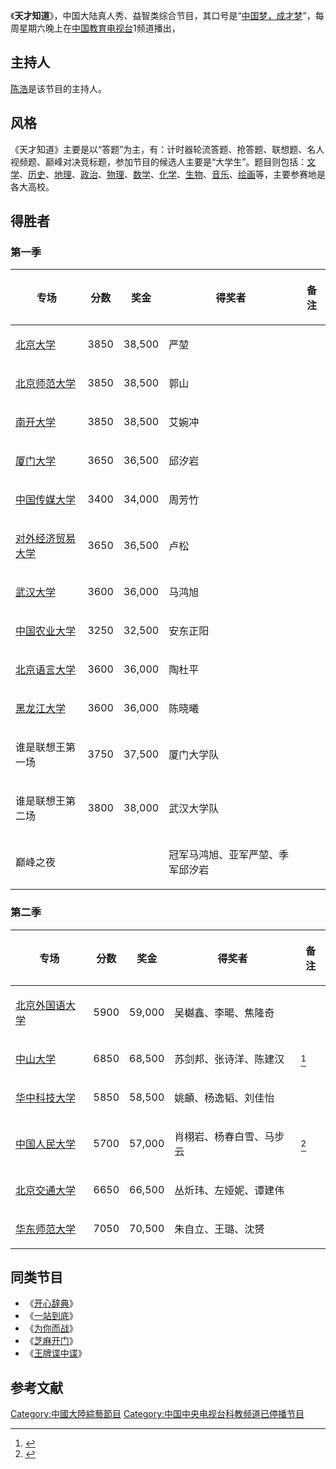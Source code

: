 {{电视节目信息框
| 名称       = 《天才知道》
| 原名       = 
| 图片       = 
| 图说       = 
| 类型       = 真人秀、益智类
| 原创       = 
| 编剧       =
| 导演       = 
| 执行制片   = 
| 制片人     = 
| 监制       = 
| 副制片人   = 
| 共同制片人 = 
| 主持       = [[陈浩_(主持人)|陈浩]]、[[李响|李响]]
| 编审       = 
| 剪辑       = 
| 配音       = 
| 旁白       =  
| 字幕       =  
| 主题曲     = 
| 片头曲     = 
| 片尾曲     = 
| 地区       = {{CHNML}}
| 语言       = 普通话
| 集数       = 
| 每集长     = 45分钟
| 制作公司   = 
| 拍摄地     = 中国大陆各高校
| 首播地区   = {{CHNML}}
| 电视网     = 中国教育电视台1频道
| 开始1      = 2013年5月4日
| 结束1      = 
| 晚于       = 
| 早于       = 
| 官方网站   = 
}}

《'''天才知道'''》，中国大陆真人秀、益智类综合节目，其口号是“[[中国梦|中国梦，成才梦]]”，每周星期六晚上在[[中国教育电视台|中国教育电视台]]1频道播出，

==主持人==
[[陈浩_(主持人)|陈浩]]是该节目的主持人。

==风格==
《天才知道》主要是以“答题”为主，有：计时器轮流答题、抢答题、联想题、名人视频题、巅峰对决竞标题，参加节目的候选人主要是“大学生”。题目则包括：[[文学|文学]]、[[历史|历史]]、[[地理|地理]]、[[政治|政治]]、[[物理|物理]]、[[数学|数学]]、[[化学|化学]]、[[生物|生物]]、[[音乐|音乐]]、[[绘画|绘画]]等，主要参赛地是各大高校。

==得胜者==
===第一季===
{| class="wikitable"
|-
! 专场 !! 分数 !! 奖金 !! 得奖者 !! 备注
|-
| [[北京大学|北京大学]] || 3850 || 38,500 || 严堃 ||
|-
| [[北京师范大学|北京师范大学]] || 3850 ||  38,500 || 郭山 ||
|-
| [[南开大学|南开大学]] || 3850 || 38,500 || 艾婉冲 ||
|-
| [[厦门大学|厦门大学]] || 3650 || 36,500 || 邱汐岩 || 
|-
| [[中国传媒大学|中国传媒大学]] || 3400 || 34,000 || 周芳竹 ||
|-
| [[对外经济贸易大学|对外经济贸易大学]] || 3650 || 36,500 || 卢松 ||
|-
| [[武汉大学|武汉大学]] ||  3600 || 36,000 || 马鸿旭 || 
|-
| [[中国农业大学|中国农业大学]] || 3250 || 32,500 || 安东正阳 || 
|-
| [[北京语言大学|北京语言大学]] || 3600 ||  36,000 || 陶杜平 || 
|-
| [[黑龙江大学|黑龙江大学]] || 3600 || 36,000 || 陈晓曦 || 
|-
| 谁是联想王第一场 || 3750 || 37,500 || 厦门大学队  ||
|-
| 谁是联想王第二场 || 3800 || 38,000 || 武汉大学队 ||
|-
| 巅峰之夜 ||  ||  || 冠军马鸿旭、亚军严堃、季军邱汐岩 || 
|}

===第二季===
{| class="wikitable"
|-
! 专场 !! 分数 !! 奖金 !! 得奖者 !! 备注
|-
| [[北京外国语大学|北京外国语大学]] || 5900 || 59,000 || 吴樾鑫、李暘、焦隆奇 ||  
|-
| [[中山大学|中山大学]] || 6850 || 68,500 || 苏剑邦、张诗洋、陈建汉 || <ref>{{cite web |url=http://news.gmw.cn/newspaper/2014-01/04/content_2707254.htm |title=《天才知道》 |date=2014-01-04 |accessdate=2014-02-01 |work=光明网 |archive-date=2016-03-04 |archive-url=https://web.archive.org/web/20160304221348/http://news.gmw.cn/newspaper/2014-01/04/content_2707254.htm |dead-url=no }}</ref>
|-
| [[华中科技大学|华中科技大学]] || 5850 ||  58,500 || 姚頔、杨逸韬、刘佳怡 ||  
|-
| [[中国人民大学|中国人民大学]] || 5700 || 57,000 || 肖栩岩、杨春白雪、马步云 || <ref name="fish">{{cite web |url=http://fun.youth.cn/ylmx/201401/t20140118_4549185.htm |title=《天才知道》走进中国人民大学 |date=2014-01-18 |accessdate=2014-02-01 |work=中青网 |archive-url=https://web.archive.org/web/20140203092545/http://fun.youth.cn/ylmx/201401/t20140118_4549185.htm |archive-date=2014-02-03 |dead-url=yes }}</ref>
|-
| [[北京交通大学|北京交通大学]] || 6650 || 66,500 || 丛炘玮、左娅妮、谭建伟 || 
|-
| [[华东师范大学|华东师范大学]] || 7050 || 70,500 || 朱自立、王璐、沈赟 || 
|}

==同类节目==
*《[[开心辞典|开心辞典]]》
*《[[一站到底|一站到底]]》
*《[[为你而战|为你而战]]》
*《[[芝麻开门|芝麻开门]]》
*《[[王牌谍中谍|王牌谍中谍]]》

==参考文献==
{{reflist}}

{{DEFAULTSORT:Tian天}}
[[Category:中國大陸綜藝節目|Category:中國大陸綜藝節目]]
[[Category:中国中央电视台科教频道已停播节目|Category:中国中央电视台科教频道已停播节目]]